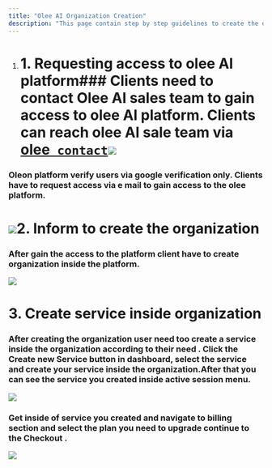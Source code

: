 ```yaml
---
title: "Olee AI Organization Creation"
description: "This page contain step by step guidelines to create the organization in side olee platform. "
---
```


1. # 1. Requesting access to olee AI platform### Clients need to contact Olee AI sales team to gain access to olee AI platform. Clients can reach olee AI sale team via  [olee` contact`](https://www.olee.ai/contact-us#send)![](/Screenshot2025-01-27121910.png)

### Oleon platform verify users via google verification only. **Clients** have to request access via e mail to gain access to the olee platform.

# ![](/image.png)2. Inform to create the organization&#x20;

### **After gain the access to the platform client have to create organization inside the platform.**&#x20;

![](/1.png)

# &#x20;3. Create service inside organization

### After creating the organization user need too create a service inside the organization according to their need . Click the Create new Service  button in dashboard, select the service and  create your service inside the organization.After that you can see the service you created inside active session menu.

![](/2.png)

### Get inside of service you created and navigate to billing section and select the plan you need to upgrade continue to the Checkout .

![](/3.png)